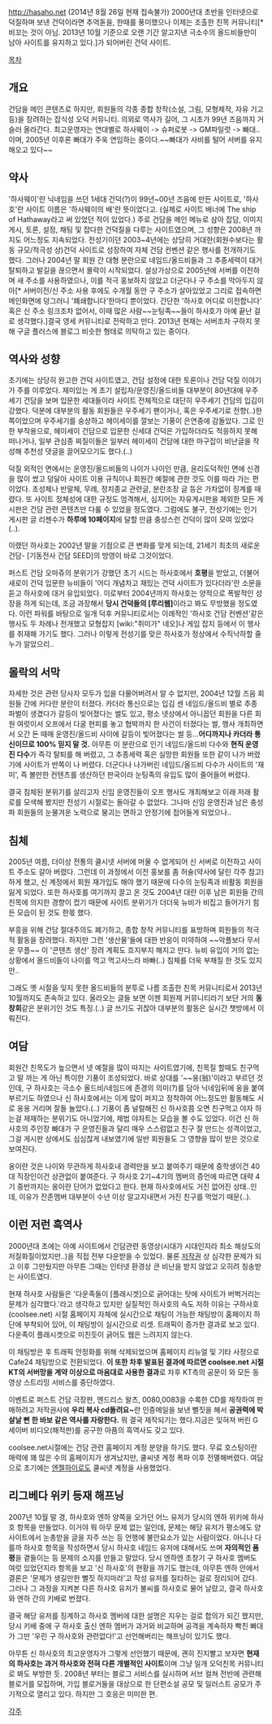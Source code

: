 [[http://hasaho.net]] (2014년 8월 26일 현재 접속불가)
2000년대 초반을 인터넷으로 덕질하며 보낸 건덕이라면 추억돋을, 한때를 풍미했으나 이제는 조촐한 친목 커뮤니티[* 비꼬는 것이 아님. 2013년 10월 기준으로 오랜 기간 알고지낸 극소수의 올드비들만이 남아 사이트를 유지하고 있다.]가 되어버린 건덕 사이트. 


[[목차]]

== 개요 ==
건담을 메인 콘텐츠로 하지만, 회원들의 각종 종합 창작(소설, 그림, 모형제작, 자유 기고 등)을 장려하는 잡식성 오덕 커뮤니티. 의외로 역사가 길어, 그 시초가 99년 즈음까지 거슬러 올라간다. 최고운영자는 연대별로 하사웨이 -> 슈퍼로봇 -> GM파일럿 -> 빠대..이며, 2005년 이후론 빠대가 주욱 연임하는 중이다.~~빠대가 사비를 털어 서버를 유지해오고 있다~~

== 약사 ==
'하사웨이'란 닉네임을 쓰던 1세대 건덕(?)이 99년~00년 즈음에 만든 사이트로, '하사호'란 사이트 이름은 '하사웨이의 배'란 뜻이었다고. (실제로 사이트 배너에 The ship of Hathaway라고 써 있었던 적이 있었다.) 주로 건담을 메인 메뉴로 삼아 잡담, 이미지 게시, 토론, 설정, 채팅 및 잡다한 건덕질을 다루는 사이트였으며, 그 성향은 2008년 까지도 어느정도 지속되었다. 전성기이던 2003~4년에는 상당히 거대한(회원수보다는 활동 규모/적극성 상)건덕 사이트로 성장하여 자체 건담 컨벤션 같은 행사를 전개하기도 했다. 그러나 2004년 말 회원 간 대형 분란으로 네임드/올드비들과 그 추종세력이 대거 탈퇴하고 발길을 끊으면서 몰락이 시작되었다. 설상가상으로 2005년에 서버를 이전하며 새 주소를 사용하였으나, 이를 적극 홍보하지 않았고 더군다나 구 주소를 막아두지 않아[* 서버이전/신 주소 사용 후에도 수개월 동안 구 주소가 살아있었고 그리로 접속하면 메인화면에 덩그러니 '폐쇄합니다'한마디 뿐이었다. 간단한 '하사호 어디로 이전합니다' 혹은 신 주소 링크조차 없어서, 이때 많은 사람~~눈팅족~~들이 하사호가 아예 끝난 걸로 생각했다.]결국 영세 커뮤니티로 전락하고 만다. 2013년 현재는 서버조차 구하지 못해 구글 플러스에 블로그 비슷한 형태로 의탁하고 있는 중이다.


== 역사와 성향 ==
초기에는 상당히 완고한 건덕 사이트였고, 건담 설정에 대한 토론이나 건담 덕질 이야기가 주를 이루었다. 재미있는 게 초기 설립자/운영진/올드비들 대부분이 80년대에 우주세기 건담을 보며 입문한 세대들이라 사이트 전체적으로 대단히 우주세기 건담의 입김이 강했다. 덕분에 대부분의 활동 회원들은 우주세기 팬이거나, 혹은 우주세기로 전향(..)한 쪽이었으며 우주세기를 숭상하고 헤이세이를 깔보는 기풍이 은연중에 감돌았다. 그로 인한 부작용으로, 헤이세이 건담으로 입문한 신세대 건덕은 가입하더라도 적응하지 못해 떠나거나, 일부 관심종 찌질이들은 일부러 헤이세이 건담에 대한 마구잡이 비난글을 작성해 추천성 댓글을 끌어모으기도 했다.(..) 

덕질 외적인 면에서는 운영진/올드비들의 나이가 나이인 만큼, 윤리도덕적인 면에 신경을 많이 썼고 덩달아 사이트 이용 규칙이나 회원간 예절에 관한 것도 이를 따라 가는 편이었다. 초성체나 반말체, 무례, 정치종교 관련글, 분란조장 글 등은 가차없이 징계를 때렸다. 또 사이트 정체성에 대한 규정도 엄격해서, 심지어는 자유게시판을 제외한 모든 게시판은 건담 관련 콘텐츠만 다룰 수 있었을 정도였다. 그럼에도 불구, 전성기에는 인기 게시판 글 리젠수가 '''하루에 10페이지'''에 달할 만큼 충성스런 건덕이 많이 모여 있었다(..).

이랬던 하사호는 2002년 말을 기점으로 큰 변화를 맞게 되는데, 21세기 최초의 새로운 건담- [기동전사 건담 SEED]의 방영이 바로 그것이었다.

퍼스트 건담 오마쥬의 분위기가 강했던 초기 시드는 하사호에서 '''호평'''을 받았고, 더불어 새로이 건덕 입문한 뉴비들이 '어디 개념차고 재밌는 건덕 사이트가 있다더라'란 소문을 듣고 하사호에 대거 유입되었다. 이로부터 2004년까지 하사호는 양적으로 폭발적인 성장을 하게 되는데, 조금 과장해서 '''당시 건덕들의 [루리웹]'''이라고 봐도 무방했을 정도였다. 이런 파워를 바탕으로 일개 덕후 커뮤니티로서는 이례적인 '하사호 건담 컨벤션'같은 행사도 두 차례나 전개했고 모형잡지 [wiki:"취미가" 네오]나 게임 잡지 등에서 이 행사를 취재해 가기도 했다. 그러나 이렇게 전성기를 맞은 하사호가 정상에서 수직낙하할 줄 누가 알았으리..

== 몰락의 서막 ==
자세한 것은 관련 당사자 모두가 입을 다물어버려서 알 수 없지만, 2004년 12월 즈음 회원들 간에 커다란 분란이 터졌다. 카더라 통신으로는 입김 센 네임드/올드비 별로 추종 파벌이 생겼다가 갈등이 빚어졌다는 썰도 있고, 평소 넷상에서 아니꼽던 회원을 다른 회원 여럿이서 오프에서 다굴 현피를 놓고 협박까지 한 사건이 터졌다는 썰, 행사 개최하면서 오간 돈 때매 운영진/올드비 사이에 갈등이 빚어졌다는 썰 등...'''어디까지나 카더라 통신이므로 100% 믿지 말 것.''' 아무튼 이 분란으로 인기 네임드/올드비 다수와 '''현직 운영진 다수'''가 즉각 탈퇴를 해 버렸고, 그 추종세력 혹은 실망한 회원들 또한 같이 나가 버렸기에 사이트가 반쪽이 나 버렸다. 더군다나 나가버린 네임드/올드비 다수가 사이트의 '재미', 즉 볼만한 컨텐츠를 생산하던 판국이라 눈팅족의 유입도 많이 줄어들어 버렸다.

결국 침체된 분위기를 살리고자 신임 운영진들이 오프 행사도 개최해보고 이래 저래 활로를 모색해 봤지만 전성기 시절로는 돌아갈 수 없었다. 그나마 신임 운영진과 남은 충성파 회원들의 눈물겨운 노력으로 붕괴는 면하고 안정기에 접어들게 되었으나.. 

== 침체 ==
2005년 여름, 더이상 전통의 쿨시넷 서버에 머물 수 없게되어 신 서버로 이전하고 사이트 주소도 갈아 버렸다. 그런데 이 과정에서 이전 홍보를 좀 허술(약사에 달린 각주 참고)하게 했고, 신 계정에서 회원 재가입도 해야 했기 때문에 다수의 눈팅족과 비활동 회원을 잃게 되었다. 또한 하사호를 여기까지 끌고 온 것도 2004년 대란 이후 남은 회원들 간의 친목에 의지한 경향이 컸기 때문에 사이트 분위기가 더더욱 뉴비가 비집고 들어가기 힘든 모습이 된 것도 한몫 했다.

부흥을 위해 건담 절대주의도 폐기하고, 종합 창작 커뮤니티를 표방하며 회원들의 적극적 활동을 장려했다. 하지만 그런 '생산물'들에 대한 반응이 미약하여 ~~악플보다 무서운 무플~~ 이 '콘텐츠 생산' 장려 계획도 흐지부지 해지고 만다. 뉴비 유입이 거의 없는 상황에서 올드비들이 나이를 먹고 먹고사느라 바빠(..) 침체를 더욱 부채질 한 것도 있지만..  

그래도 옛 시절을 잊지 못한 올드비들의 분투로 나름 조촐한 친목 커뮤니티로서 2013년 10월까지도 존속하고 있다. 올라오는 글들 보면 이젠 회원제 커뮤니티라기 보단 거의 '''동창회'''같은 분위기인 것도 특징.(..) 글 쓰기도 귀찮아 대부분의 활동은 실시간 챗방에서 이뤄진다.



== 여담 ==
회원간 친목도가 높으면서 넷 예절을 많이 따지는 사이트였기에, 친목질 할때도 친구먹고 말 까는 게 아닌 특이한 기풍이 조성되었다. 바로 상대를 '~~옹(翁)'이라고 부르던 것인데, 구 하사호는 극소수 올드비/네임드에 존경의 의미(?)를 담아 닉네임뒤에 옹을 붙여 부르기도 하였으나 신 하사호에서는 이게 많이 퍼지고 정착하여 어느정도만 활동해도 서로 옹옹 거리며 잘들 놀았다.(..) 기풍이 좀 널럴해진 신 하사호쯤 오면 친구먹고 야자 하는걸 제재하는 분위기도 아니었기에, 제법 야자트는 모습을 볼 수도 있었다. 이건 신 하사호의 주인장 빠대가 구 운영진들과 달리 매우 스스럼없고 친구 잘 만드는 성격이었고, 그걸 게시판 상에서도 심심찮게 내보였기에 일반 회원들도 그 영향을 많이 받은 것으로 보여진다. 

옹이란 것은 나이와 무관하게 하사호내 경력만을 보고 붙여주기 때문에 중학생이건 40대 직장인이건 상관없이 붙여준다. 구 하사호 2기~4기의 멤버의 증언에 따르면 대략 4기 중반까지는 옹이란 단어가 없었다고 한다. 현재 하사호에서도 거진 없어진 상태..인데, 이유가 잔존멤버 대부분이 수년 이상 알고지내면서 거진 친구를 먹었기 때문(..).

== 이런 저런 흑역사 ==
2000년대 초에는 아예 사이트에서 건담관련 동영상(시대가 시대인지라 최소 해상도의 저질화질이었지만..)을 직접 전부 다운받을 수 있었다. 물론 [[저작권]] 상 심각한 문제가 되고 이후 그만뒀지만 아무튼 그때는 인터넷 환경상 큰 비난을 받지 않았고 오히려 칭송받는 사이트였다.

현재 하사호 사람들은 '다운족들이 [플래시겟]으로 긁어대는 탓에 사이트가 버벅거리는 문제가 심각했다.'라고 생각하고 있지만 실질적인 하사호의 속도 저하 이유는 구하사호(coolsee.net) 시절 홈페이지 자체에 실시간으로 채팅이 가능한 채팅방이 홈페이지 하단에 부착되어 있어, 이 채팅방이 실시간으로 리셋. 트래픽이 증가한 결과로 보고 있다. 다운족이 플래시겟으로 미친듯이 긁어도 웹은 느려지지 않는다.

이 채팅방은 후 트래픽 안정화를 위해 삭제되었으며 홈페이지 리뉴얼 및 기타 사정으로 Cafe24 채팅방으로 전환되었다. '''이 또한 차후 발표된 결과에 따르면 coolsee.net 시절 KT의 서버망을 계약 이상으로 마음대로 사용한 결과'''로 차후 KT측의 공문이 와 모든 동영상 스트리밍 서비스를 중단하였다.

이벤트로 퍼스트 건담 극장판, 엔드리스 왈츠, 0080,0083을 수록한 CD를 제작하여 판매하려고 저작권사에 '''우리 복사 cd돌려요~'''란 인증메일을 보낸 뻘짓을 해서 '''공권력에 박살날 뻔 한 바보 같은 역사를 자랑한다.''' 뭐 결국 제작되기는 했다.지금은 잊혀져 버린 G세이버 비디오(해적판)를 공구한 아픔의 흑역사도 갖고 있다. 

coolsee.net시절에는 건담 관련 홈페이지 계정 분양을 하기도 했다. 무료 호스팅이란 매력에 꽤 많은 수의 홈페이지가 생겨났지만, 쿨씨넷 계정 폭파 이후 전멸해버렸다. 여담으로 초기에는 [[엔젤하이로]]도 쿨씨넷 계정을 사용했었다.


== 리그베다 위키 등재 해프닝 == 
2007년 10월 말 경, 하사호와 엔하 양쪽을 오가던 어느 유저가 당시의 엔하 위키에 하사호 항목을 만들었다. 이거야 뭐 아무 문제 없는 일인데, 문제는 해당 유저가 평소에도 양 사이트에서 눈총받을 글을 자주 쓰는 등 언행에 불안요소가 있는 사람이었다. 아니나 다를까 하사호 항목을 작성하면서 당시 하사호 네임드 유저에 대해서도 쓰며 '''자의적인 품평'''을 곁들이는 등 문제의 소지를 만들고 말았다. 당시 엔하엔 초창기 구 하사호 멤버도 여럿 있었던지라 항목을 보고 '신 하사호'의 현황을 까기도 했는데, 아무튼 엔하 안에서 결론은 '문제가 생길만한 뻘짓 하지마라'고 작성 유저를 질타하는 걸로 정리되어 갔다. 그러나 그 과정을 지켜본 다른 하사호 유저가 불씨를 하사호로 물어 날랐고, 결국 하사호와 엔하 간의 키배로 번졌다.

결국 해당 유저를 징계하고 하사호 멤버에 대한 설명은 지우는 걸로 합의가 되긴 했지만, 당시 키배 중에 구 하사호 출신 엔하 멤버가 과거와 비교하며 공격을 계속하자 빡친 빠대가 그만 '우린 구 하사호와 관련없다!'고 선언해버리는 해프닝이 있기도 했다.

아무튼 신 하사호의 최고운영자가 그렇게 선언했기 때문에, 괜히 진지빨고 보자면 '''현재의 하사호는 과거 하사호와 전혀 다른 개별적인 사이트'''이며 그냥 일개 오덕친목 커뮤니티로 봐도 부방한 듯. 2008년 부터는 블로그 서비스를 실시하며 서브 컬쳐 전반에 관련해 블로거를 모집하며, 가입 블로거들을 대상으로 한 단편소설 공모 및 일러스트 공모가 주기적으로 열리고 있다. 하지만 그 호응은 미미한 편.

[[각주]]
